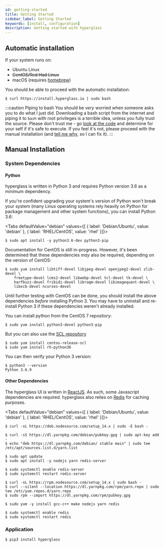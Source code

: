 ```yaml
---
id: getting-started
title: Getting Started
sidebar_label: Getting Started
keywords: [install, configuration]
description: Getting started with hyperglass
---
```



## Automatic installation

If your system runs on:

- Ubuntu Linux
- ~~CentOS/Red Had Linux~~
- macOS (requires [homebrew](https://brew.sh))

You should be able to proceed with the automatic installation:

```shell-session
$ curl https://install.hyperglass.io | sudo bash
```

:::caution Piping to bash
You should be <i>very</i> worried when someone asks you to do what I just did. Downloading a bash script from the internet and piping it to `bash` with root privileges is a terrible idea, unless you fully trust the source. Please don't trust me - go [look at the code](https://github.com/checktheroads/hyperglass/blob/v1.0.0/install.sh) and determine for your self if it's safe to execute. If you feel it's not, please proceed with the manual installation (and [tell me why](https://github.com/checktheroads/hyperglass/issues), so I can fix it).
:::

## Manual Installation

### System Dependencies

#### Python

hyperglass is written in Python 3 and requires Python version 3.6 as a minimum dependency.

If you're confident upgrading your system's version of Python won't break your system (many Linux operating systems rely heavily on Python for package management and other system functions), you can install Python 3.6:

<Tabs
  defaultValue="debian"
  values={[
    { label: 'Debian/Ubuntu', value: 'debian' },
    { label: 'RHEL/CentOS', value: 'rhel' }]}>

<TabItem value="debian">

```shell-session
$ sudo apt install -y python3.6-dev python3-pip
```

</TabItem>

<TabItem value="rhel">

Documentation for CentOS is still in-progress. However, it's been determined that these dependencies _may_ also be required, depending on the version of CentOS:

```shell-session
$ sudo yum install libtiff-devel libjpeg-devel openjpeg2-devel zlib-devel \
    freetype-devel lcms2-devel libwebp-devel tcl-devel tk-devel \
    harfbuzz-devel fribidi-devel libraqm-devel libimagequant-devel \
    libxcb-devel ncurses-devel
```

Until further testing with CentOS can be done, you should install the above dependencies _before_ installing Python 3. You may have to uninstall and re-install Python 3 if these dependencies weren't already installed.

You can install python from the CentOS 7 repository:

```shell-session
$ sudo yum install python3-devel python3-pip
```

But you can also use the [SCL repository](https://www.softwarecollections.org/en/scls/rhscl/rh-python36/)

```shell-session
$ sudo yum install centos-release-scl
$ sudo yum install rh-python36
```

</TabItem>

</Tabs>

You can then verify your Python 3 version:

```shell-session
$ python3 --version
Python 3.6.9
```

#### Other Dependencies

The hyperglass UI is written in [ReactJS](https://reactjs.org/). As such, some Javascript dependencies are required. hyperglass also relies on [Redis](https://redis.io/) for caching purposes.

<Tabs
  defaultValue="debian"
  values={[
    { label: 'Debian/Ubuntu', value: 'debian' },
    { label: 'RHEL/CentOS', value: 'rhel' }]}>

<TabItem value="debian">

```shell-session
$ curl -sL https://deb.nodesource.com/setup_14.x | sudo -E bash -

$ curl -sS https://dl.yarnpkg.com/debian/pubkey.gpg | sudo apt-key add -
$ echo "deb https://dl.yarnpkg.com/debian/ stable main" | sudo tee /etc/apt/sources.list.d/yarn.list

$ sudo apt update
$ sudo apt install -y nodejs yarn redis-server

$ sudo systemctl enable redis-server
$ sudo systemctl restart redis-server
```

</TabItem>

<TabItem value="rhel">

```shell-session
$ curl -sL https://rpm.nodesource.com/setup_14.x | sudo bash -
$ curl --silent --location https://dl.yarnpkg.com/rpm/yarn.repo | sudo tee /etc/yum.repos.d/yarn.repo
$ sudo rpm --import https://dl.yarnpkg.com/rpm/pubkey.gpg

$ sudo yum -y install gcc-c++ make nodejs yarn redis

$ sudo systemctl enable redis
$ sudo systemctl restart redis
```

</TabItem>

</Tabs>

### Application

```shell-session
$ pip3 install hyperglass
```
